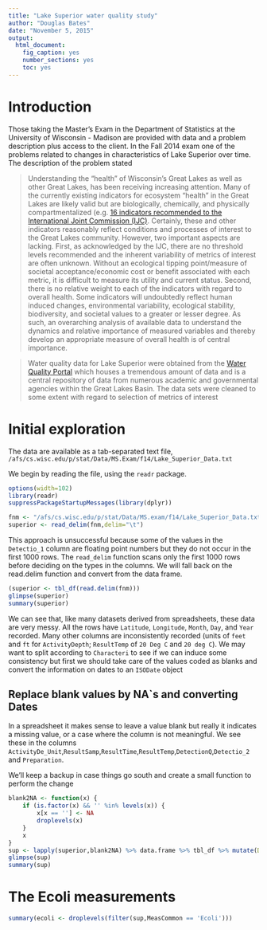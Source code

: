 ```yaml
---
title: "Lake Superior water quality study"
author: "Douglas Bates"
date: "November 5, 2015"
output: 
  html_document: 
    fig_caption: yes
    number_sections: yes
    toc: yes
---
```

# Introduction

Those taking the Master's Exam in the Department of Statistics at the University of Wisconsin - Madison are provided with data and a problem description plus access to the client.  In the Fall 2014 exam one of the problems related to changes in characteristics of Lake Superior over time.  The description of the problem stated

> Understanding the “health” of Wisconsin’s Great Lakes as well as other Great Lakes, has been receiving increasing attention.  Many of the currently existing indicators for ecosystem “health” in the Great Lakes are likely valid but are biologically, chemically, and physically compartmentalized (e.g. [16 indicators recommended to the International Joint Commission (IJC)](
http://ijc.org/files/publications/Technical%20Report_Eco%20Indicators_2013.pdf). Certainly, these and other indicators reasonably reflect conditions and processes of interest to the Great Lakes community.  However, two important aspects are lacking.  First, as acknowledged by the IJC, there are no threshold levels recommended and the inherent variability of metrics of interest are often unknown.  Without an ecological tipping point/measure of societal acceptance/economic cost or benefit associated with each metric, it is difficult to measure its utility and current status.  Second, there is no relative weight to each of the indicators with regard to overall health.  Some indicators will undoubtedly reflect human induced changes, environmental variability, ecological stability, biodiversity, and societal values to a greater or lesser degree.  As such, an overarching analysis of available data to understand the dynamics and relative importance of measured variables and thereby develop an appropriate measure of overall health is of central importance.  

> Water quality data for Lake Superior were obtained from the [Water Quality Portal](http://www.waterqualitydata.us) which houses a tremendous amount of data and is a central repository of data from numerous academic and governmental agencies within the Great Lakes Basin.  The data sets were cleaned to some extent with regard to selection of metrics of interest

# Initial exploration

The data are available as a tab-separated text file, `/afs/cs.wisc.edu/p/stat/Data/MS.Exam/f14/Lake_Superior_Data.txt`

We begin by reading the file, using the `readr` package.
```r
options(width=102)
library(readr)
suppressPackageStartupMessages(library(dplyr))
```
```r
fnm <- "/afs/cs.wisc.edu/p/stat/Data/MS.exam/f14/Lake_Superior_Data.txt"
superior <- read_delim(fnm,delim="\t")
```

This approach is unsuccessful because some of the values in the `Detectio_1` column are floating point numbers but they do not occur in the first 1000 rows.  The `read_delim` function scans only the first 1000 rows before deciding on the types in the columns.  We will fall back on the read.delim function and convert from the data frame.

```r
(superior <- tbl_df(read.delim(fnm)))
glimpse(superior)
summary(superior)
```

We can see that, like many datasets derived from spreadsheets, these data are very messy.  All the rows have `Latitude`, `Longitude`, `Month`, `Day`, and `Year` recorded.  Many other columns are inconsistently recorded (units of `feet` and `ft` for `ActivityDepth`; `ResultTemp` of `20 Deg C` and `20 deg C`).  We may want to split according to `Characteri` to see if we can induce some consistency but first we should take care of the values coded as blanks and convert the information on dates to an `ISODate` object

## Replace blank values by NA`s and converting Dates

In a spreadsheet it makes sense to leave a value blank but really it indicates a missing value, or a case where the column is not meaningful. We see these in the columns `ActivityDe_Unit`,`ResultSamp`,`ResultTime`,`ResultTemp`,`DetectionQ`,`Detectio_2` and `Preparation`.

We'll keep a backup in case things go south and create a small function to perform the change
```r
blank2NA <- function(x) {
    if (is.factor(x) && '' %in% levels(x)) {
        x[x == ''] <- NA
        droplevels(x)
    }
    x
}
sup <- lapply(superior,blank2NA) %>% data.frame %>% tbl_df %>% mutate(Date = ISOdate(Year,Month,Day), OBJECTID = factor(OBJECTID))
glimpse(sup)
summary(sup)
```

# The Ecoli measurements

```r
summary(ecoli <- droplevels(filter(sup,MeasCommon == 'Ecoli')))
```
